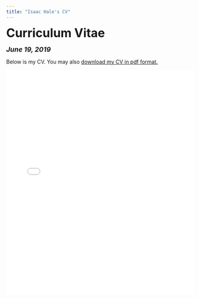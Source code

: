 ```yaml
---
title: "Isaac Hale's CV"
---
```


<head>

<!-- Global site tag (gtag.js) - Google Analytics -->
<script async src="https://www.googletagmanager.com/gtag/js?id=UA-140699540-1"></script>
<script>
  window.dataLayer = window.dataLayer || [];
  function gtag(){dataLayer.push(arguments);}
  gtag('js', new Date());

  gtag('config', 'UA-140699540-1');
</script>
</head>


<font size="+3"><b>Curriculum Vitae</b></font>

<font size="+1"><b><i>June 19, 2019</b></i></font>

<html>
Below is my CV. You may also <a href="files/Isaac Hale CV 6-19-19.pdf">download my CV in pdf format.</a>

<embed src="files/Isaac Hale CV 6-19-19.pdf" type="application/pdf" width="100%" height="600px" />
</body>
</html>